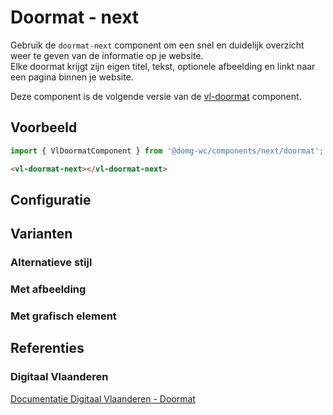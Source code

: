 
# Doormat - next

<CustomDocMetaData id="components-next-doormat" />

Gebruik de `doormat-next` component om een snel en duidelijk overzicht weer te geven van de informatie op je website.<br/>
Elke doormat krijgt zijn eigen titel, tekst, optionele afbeelding en linkt naar een pagina binnen je website.

Deze component is de volgende versie van de [vl-doormat](/docs/elements-doormat--documentatie) component.


## Voorbeeld

```js
import { VlDoormatComponent } from '@domg-wc/components/next/doormat';
```

```html
<vl-doormat-next></vl-doormat-next>
```

<Canvas of={VlDoormatStories.DoormatDefault} />


## Configuratie

<ArgTypes of={VlDoormatStories.DoormatDefault} />


## Varianten

### Alternatieve stijl

<Canvas of={VlDoormatStories.DoormatAlt} />

### Met afbeelding

<Canvas of={VlDoormatStories.DoormatImage} />

### Met grafisch element

<Canvas of={VlDoormatStories.DoormatGraphic} />


## Referenties

### Digitaal Vlaanderen

[Documentatie Digitaal Vlaanderen - Doormat](https://overheid.vlaanderen.be/webuniversum/v3/documentation/components/vl-ui-doormat)
